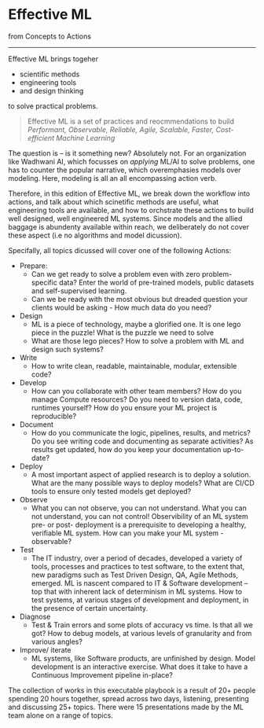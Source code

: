 

# Effective ML
from Concepts to Actions

---

Effective ML  brings togeher

*  scientific methods
* engineering tools
* and design thinking 

to solve practical problems.

> Effective ML is a set of practices and reocmmendations to build _Performant, Observable, Reliable, Agile, Scalable, Faster, Cost-efficient Machine Learning_

The question is -- is it something new? Absolutely not. For an organization like Wadhwani AI, which focusses on _applying_ ML/AI to solve problems, one has to counter the popular narrative, which overemphasies models over modeling. Here, modeling is all an all encompassing action verb. 

Therefore, in this edition of Effective ML, we break down the workflow into actions, and talk about which scinetific methods are useful, what engineering tools are available, and how to orchstrate these actions to build well designed, well engineered ML systems. Since models and the allied baggage is abundenty available within reach, we deliberately do not cover these aspect (i.e no algorithms and model dicussion).



Specifally, all topics dicussed will cover one of the following Actions:

* Prepare: 
    + Can we get ready to solve a problem even with zero problem-specific data? Enter the world of pre-trained models, public datasets and self-supervised learning.
    + Can we be ready with the most obvious but dreaded question your clients would be asking - How much data do you need?
* Design
    + ML is a piece of technology, maybe a glorified one. It is one lego piece in the puzzle! What is the puzzle we need to solve
    + What are those lego pieces? How to solve a problem with ML and design such systems?
* Write
    + How to write clean, readable, maintainable, modular, extensible code? 
* Develop
    + How can you collaborate with other team members? How do you manage Compute resources? Do you need to version data, code, runtimes yourself? How do you ensure your ML project is reproducible?
* Document
    + How do you communicate the logic, pipelines, results, and metrics? Do you see  writing code and documenting as separate activities? As results get updated, how do you keep your documentation up-to-date? 
* Deploy
    + A most important aspect of applied research is to deploy a solution. What are the many possible ways to deploy models? What are CI/CD tools to ensure only tested models get deployed?
* Observe
    + What you can not observe, you can not understand. What you can not understand, you can not control! Observibility of an ML system pre- or post- deployment is a prerequisite to developing a healthy, verifiable ML system. How can you make your ML system - observable?
* Test
    + The IT industry, over a period of decades, developed a variety of tools, processes and practices to test software, to the extent that, new paradigms such as Test Driven Design, QA, Agile Methods, emerged. ML is nascent compared to IT & Software development – top that with inherent lack of determinism in ML systems. How to test systems, at various stages of development and deployment, in the presence of certain uncertainty.
* Diagnose
    + Test & Train errors and some plots of accuracy vs time. Is that all we got? How to debug models, at various levels of granularity and from various angles?
* Improve/ iterate
    + ML systems, like Software products, are unfinished by design. Model development is an interactive exercise. What does it take to have a Continuous Improvement pipeline in-place? 


The collection of works in this executable playbook is a result of 20+ people spending 20 hours together, spread across two days, listening, presenting and discussing  25+ topics. There were 15 presentations made by the ML team alone on a range of topics.